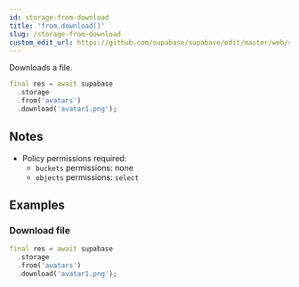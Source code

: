 ```yaml
---
id: storage-from-download
title: 'from.download()'
slug: /storage-from-download
custom_edit_url: https://github.com/supabase/supabase/edit/master/web/spec/supabase_dart_v1_ref.yml
---
```



Downloads a file.

```dart
final res = await supabase
  .storage
  .from('avatars')
  .download('avatar1.png');
```

## Notes

- Policy permissions required:
  - `buckets` permissions: none
  - `objects` permissions: `select`

## Examples

### Download file

```dart
final res = await supabase
  .storage
  .from('avatars')
  .download('avatar1.png');
```
